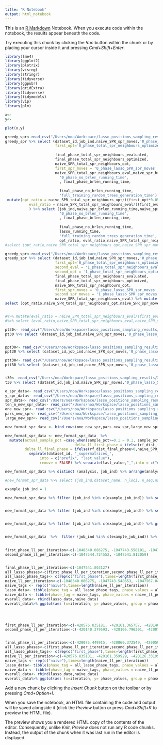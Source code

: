 ```yaml
---
title: "R Notebook"
output: html_notebook
---
```


This is an [R Markdown](http://rmarkdown.rstudio.com) Notebook. When you execute code within the notebook, the results appear beneath the code. 

Try executing this chunk by clicking the *Run* button within the chunk or by placing your cursor inside it and pressing *Cmd+Shift+Enter*. 

```r
library(lme4)
library(ggplot2)
library(plotrix)
library(visreg)
library(stringr)
library(tidyverse)
library(ggpubr)
library(gridExtra)
library(tidyverse)
library(tidymodels)
library(vip) 
library(plm)
```

```r

x<-
y<-

plot(x,y)
```

```r
greedy_spr<-read_csv("/Users/noa/Workspace/lasso_positions_sampling_results/new_greedy30.csv")
greedy_spr %>% select (dataset_id,job_ind,naive_SPR_spr_moves,'0_phase_lasso_SPR_spr_moves',lasso_SPR_final_phase_spr_moves,lasso_SPR_final_phase_ll,naive_SPR_ll, '0_phase_lasso_SPR_ll','0_phase_lasso_SPR_spr_moves',`lasso_test_R^2phase_0`,naive_SPR_ll, lasso_SPR_final_phase_ll, lasso_SPR_final_phase_spr_moves, '0_phase_TRUE_ll_per_iteration', final_phase_ll_per_iteration,naive_SPR_ll_per_iteration, first_eval='0_phase_total_spr_neighbours_evaluated',
                       first_opt='0_phase_total_spr_neighbours_optimized', 
              
                       final_phase_total_spr_neighbours_evaluated,
                       final_phase_total_spr_neighbours_optimized,
                       naive_SPR_total_spr_neighbours_opt,
                       first_spr_moves = '0_phase_lasso_SPR_spr_moves',
                       naive_SPR_total_spr_neighbours_eval,naive_spr_brlen_running_time,naive_spr_no_brlen_running_time, '0_phase_brlen_running_time',
                         '0_phase_no_brlen_running_time',
                         , final_phase_brlen_running_time, 
                         
                         final_phase_no_brlen_running_time,
                         'full_training_random_trees_generation_time') %>%
 mutate(opt_ratio = naive_SPR_total_spr_neighbours_opt/((first_opt*0.05+ final_phase_total_spr_neighbours_optimized)),
           eval_ratio = naive_SPR_total_spr_neighbours_eval/((first_eval+final_phase_total_spr_neighbours_evaluated+3000)*0.05)
           ) %>% select (job_ind,naive_spr_brlen_running_time,naive_spr_no_brlen_running_time, '0_phase_brlen_running_time',
                         '0_phase_no_brlen_running_time',
                         , final_phase_brlen_running_time, 
                         
                         final_phase_no_brlen_running_time,
                         lasso_running_time,
                         'full_training_random_trees_generation_time',
                         opt_ratio, eval_ratio,naive_SPR_total_spr_neighbours_eval,first_eval,final_phase_total_spr_neighbours_evaluated,naive_SPR_total_spr_neighbours_opt,first_opt,final_phase_total_spr_neighbours_optimized)
#select (opt_ratio,naive_SPR_total_spr_neighbours_opt,naive_SPR_spr_moves, first_opt,first_spr_moves,  ,final_phase_total_spr_neighbours_optimized,lasso_SPR_final_phase_spr_moves ) 
```


```r
greedy_spr<-read_csv("/Users/noa/Workspace/lasso_positions_sampling_results/new_greedy30.csv")
greedy_spr %>% select (dataset_id,job_ind,naive_SPR_spr_moves,'0_phase_lasso_SPR_spr_moves',lasso_SPR_final_phase_spr_moves,lasso_SPR_final_phase_ll,naive_SPR_ll, '0_phase_lasso_SPR_ll','0_phase_lasso_SPR_spr_moves','1_phase_lasso_SPR_ll','1_phase_lasso_SPR_spr_moves',`lasso_test_R^2phase_0`,`lasso_test_R^2phase_1`,naive_SPR_ll, lasso_SPR_final_phase_ll, lasso_SPR_final_phase_spr_moves, '0_phase_TRUE_ll_per_iteration','1_phase_TRUE_ll_per_iteration', final_phase_ll_per_iteration,naive_SPR_ll_per_iteration, first_eval='0_phase_total_spr_neighbours_evaluated',
                       first_opt='0_phase_total_spr_neighbours_optimized', 
                       second_eval = '1_phase_total_spr_neighbours_evaluated',
                       second_opt = '1_phase_total_spr_neighbours_optimized',
                       final_phase_total_spr_neighbours_evaluated,
                       final_phase_total_spr_neighbours_optimized,
                       naive_SPR_total_spr_neighbours_opt,
                       first_spr_moves = '0_phase_lasso_SPR_spr_moves',
                       second_spr_moves = '1_phase_lasso_SPR_spr_moves',
                       naive_SPR_total_spr_neighbours_eval) %>% mutate(opt_ratio = naive_SPR_total_spr_neighbours_opt/(first_opt*0.05+second_opt*0.1+ final_phase_total_spr_neighbours_optimized) ) %>%
select (opt_ratio,naive_SPR_total_spr_neighbours_opt,naive_SPR_spr_moves, first_opt,first_spr_moves, second_opt, second_spr_moves,final_phase_total_spr_neighbours_optimized,lasso_SPR_final_phase_spr_moves ) 


#%>% mutate(eval_ratio = naive_SPR_total_spr_neighbours_eval/(first_eval*0.05+second_eval*0.1+ 3000) ) %>%
#%>% select (eval_ratio,naive_SPR_total_spr_neighbours_eval,naive_SPR_spr_moves, first_eval,first_spr_moves, second_eval, second_spr_moves,final_phase_total_spr_neighbours_evaluated,lasso_SPR_final_phase_spr_moves ) 
```


```r
pt30<- read_csv("/Users/noa/Workspace/lasso_positions_sampling_results/30_p_t_spr.csv")
pt30 %>% select (dataset_id,job_ind,naive_SPR_spr_moves,'0_phase_lasso_SPR_spr_moves',lasso_SPR_final_phase_spr_moves,lasso_SPR_final_phase_ll,naive_SPR_ll, '0_phase_lasso_SPR_ll','0_phase_lasso_SPR_spr_moves','1_phase_lasso_SPR_ll','1_phase_lasso_SPR_spr_moves','2_phase_lasso_SPR_ll','2_phase_lasso_SPR_spr_moves', naive_SPR_ll, lasso_SPR_final_phase_ll, lasso_SPR_final_phase_spr_moves, '0_phase_TRUE_ll_per_iteration','1_phase_TRUE_ll_per_iteration','2_phase_TRUE_ll_per_iteration', final_phase_ll_per_iteration,naive_SPR_ll_per_iteration) %>% arrange(job_ind)


ppt30<- read_csv("/Users/noa/Workspace/lasso_positions_sampling_results/30pp_t_spr.csv")
ppt30 %>% select (dataset_id,job_ind,naive_SPR_spr_moves,'0_phase_lasso_SPR_spr_moves',lasso_SPR_final_phase_spr_moves,lasso_SPR_final_phase_ll,naive_SPR_ll, '0_phase_lasso_SPR_ll','0_phase_lasso_SPR_spr_moves','1_phase_lasso_SPR_ll','1_phase_lasso_SPR_spr_moves','2_phase_lasso_SPR_ll','2_phase_lasso_SPR_spr_moves', naive_SPR_ll, lasso_SPR_final_phase_ll, lasso_SPR_final_phase_spr_moves, '0_phase_TRUE_ll_per_iteration','1_phase_TRUE_ll_per_iteration','2_phase_TRUE_ll_per_iteration', final_phase_ll_per_iteration,naive_SPR_ll_per_iteration) %>% arrange(job_ind)

ptt30<- read_csv("/Users/noa/Workspace/lasso_positions_sampling_results/30_ptt_spr.csv")
ptt30 %>% select (dataset_id,job_ind,naive_SPR_spr_moves,'0_phase_lasso_SPR_spr_moves',lasso_SPR_final_phase_spr_moves,lasso_SPR_final_phase_ll,naive_SPR_ll, '0_phase_lasso_SPR_ll','0_phase_lasso_SPR_spr_moves','1_phase_lasso_SPR_ll','1_phase_lasso_SPR_spr_moves','2_phase_lasso_SPR_ll','2_phase_lasso_SPR_spr_moves', naive_SPR_ll, lasso_SPR_final_phase_ll, lasso_SPR_final_phase_spr_moves, '0_phase_TRUE_ll_per_iteration','1_phase_TRUE_ll_per_iteration','2_phase_TRUE_ll_per_iteration', final_phase_ll_per_iteration,naive_SPR_ll_per_iteration) %>% arrange(job_ind)


t30<- read_csv("/Users/noa/Workspace/lasso_positions_sampling_results/30_t_spr.csv")
t30 %>% select (dataset_id,job_ind,naive_SPR_spr_moves,'0_phase_lasso_SPR_spr_moves',lasso_SPR_final_phase_spr_moves,lasso_SPR_final_phase_ll,naive_SPR_ll, '0_phase_lasso_SPR_ll','0_phase_lasso_SPR_spr_moves','1_phase_lasso_SPR_ll','1_phase_lasso_SPR_spr_moves','2_phase_lasso_SPR_ll','2_phase_lasso_SPR_spr_moves', naive_SPR_ll, lasso_SPR_final_phase_ll, lasso_SPR_final_phase_spr_moves, '0_phase_TRUE_ll_per_iteration','1_phase_TRUE_ll_per_iteration','2_phase_TRUE_ll_per_iteration', final_phase_ll_per_iteration,naive_SPR_ll_per_iteration) %>% arrange(job_ind)
```



```r
o_spr_data<- read_csv("/Users/noa/Workspace/lasso_positions_sampling_results/o_new_spr.csv") %>% mutate(analysis = "o_spr_data")   %>% select (-max_n_loci,-max_n_seq) 
y_spr_data<- read_csv("/Users/noa/Workspace/lasso_positions_sampling_results/y_new_spr.csv") %>% mutate(analysis = "y_spr_data")  %>% select (-max_n_loci,-max_n_seq) 
spr_data<- read_csv("/Users/noa/Workspace/lasso_positions_sampling_results/new_spr.csv") %>% mutate(analysis = "spr_data") %>% select (-max_n_loci,-max_n_seq) 
ten_n_new_spr_data<- read_csv("/Users/noa/Workspace/lasso_positions_sampling_results/ten_n_new_spr.csv") %>% mutate(analysis = "ten_n_spr_data")  %>% select (-max_n_loci,-max_n_seq) 
one_new_spr<- read_csv("/Users/noa/Workspace/lasso_positions_sampling_results/one_new_spr.csv") %>% mutate(analysis = "one_new_spr") %>% select (-max_n_loci, -max_n_seq) 
pars_new_spr<- read_csv("/Users/noa/Workspace/lasso_positions_sampling_results/pars_new_spr.csv") %>% mutate(analysis = "pars_new_spr") %>% select (-max_n_loci,-max_n_seq) 
large_new_spr<- read_csv("/Users/noa/Workspace/lasso_positions_sampling_results/large_new_spr.csv") %>% mutate(analysis = "large_new_spr") %>% select (-max_n_loci,-max_n_seq) 

new_format_spr_data <- bind_rows(one_new_spr,pars_new_spr,large_new_spr,o_spr_data,y_spr_data,ten_n_new_spr_data)  

```

```r
new_format_spr_data <- new_format_spr_data  %>%
  mutate(actual_sample_pct =case_when(sample_pct>=0.1 ~ 0.1, sample_pct>=0.05 ~ 0.05, sample_pct>=0.01 ~ 0.01) ,
                                delta_ll_first_phase = ifelse(rf_dist_first_phase>0,naive_SPR_ll-lasso_SPR_first_phase_ll,0), delta_ll_second_phase = ifelse(rf_dist_second_phase>0,naive_SPR_ll-lasso_SPR_second_phase_ll,0),
         delta_ll_final_phase = ifelse(rf_dist_final_phase>0,naive_SPR_ll-lasso_SPR_final_phase_ll,0), spr_lasso_running_time = first_phase_running_time+ second_phase_running_time+ final_phase_running_time+lasso_running_time) %>%
           separate(dataset_id, "_supermatrices_",
                into = c("prefix", "last_value"), 
                remove = FALSE) %>% separate(last_value,"_",into = c("dataset_name", "suffix")) %>%  select(-c("prefix","suffix")) 

```

```r
new_format_spr_data %>% distinct (analysis, job_ind) %>% arrange(analysis)
```


```r
#new_format_spr_data %>% select (job_ind,dataset_name, n_loci, n_seq,naive_SPR_running_time,spr_lasso_running_time,first_phase_running_time, #second_phase_running_time,final_phase_running_time, lasso_running_time, naive_SPR_spr_moves, #lasso_SPR_first_phase_spr_moves,lasso_SPR_second_phase_spr_moves,lasso_SPR_final_phase_spr_moves, delta_ll_final_phase)

example_job_ind = 1

new_format_spr_data %>% filter (job_ind %in% c(example_job_ind)) %>% select (analysis,top_ind_to_test_first_phase,top_ind_to_test_second_phase,optimized_neighbours_per_iter,rearr_dist,job_ind,dataset_name, n_loci, n_seq,naive_SPR_spr_moves, lasso_SPR_first_phase_spr_moves,lasso_SPR_second_phase_spr_moves,lasso_SPR_final_phase_spr_moves,delta_ll_first_phase,delta_ll_second_phase, delta_ll_final_phase, `lasso_test_R^2`, TRUE_first_phase_ll_per_iteration,TRUE_second_phase_ll_per_iteration,TRUE_final_phase_ll_per_iteration, naive_SPR_ll_per_iteration) %>% arrange(job_ind,n_seq, n_loci) %>% filter (n_seq==60) %>% arrange(-lasso_SPR_final_phase_spr_moves)


new_format_spr_data %>% filter (job_ind %in% c(example_job_ind)) %>% select (analysis,top_ind_to_test_first_phase,top_ind_to_test_second_phase,optimized_neighbours_per_iter,rearr_dist,job_ind,dataset_name, n_loci, n_seq,naive_SPR_spr_moves, lasso_SPR_first_phase_spr_moves,lasso_SPR_second_phase_spr_moves,lasso_SPR_final_phase_spr_moves,delta_ll_first_phase,delta_ll_second_phase, delta_ll_final_phase, `lasso_test_R^2`) %>% arrange(job_ind,n_seq, n_loci) %>% filter (n_seq==30) %>% arrange(-lasso_SPR_final_phase_spr_moves)


new_format_spr_data %>% filter (job_ind %in% c(example_job_ind)) %>% group_by(analysis,n_seq, actual_n_loci, n_loci,top_ind_to_test_first_phase,top_ind_to_test_second_phase,optimized_neighbours_per_iter,rearr_dist) %>% filter (n_seq>15) %>% summarise (cnt_datasets = n(), mean_final = mean(lasso_SPR_final_phase_spr_moves), ratio_first_final = mean(lasso_SPR_final_phase_spr_moves/lasso_SPR_first_phase_spr_moves), ratio_first_final_median = median(lasso_SPR_final_phase_spr_moves/lasso_SPR_first_phase_spr_moves)) %>% arrange(n_seq, actual_n_loci, ratio_first_final_median,ratio_first_final) 


new_format_spr_data  %>%  filter (job_ind %in% c(example_job_ind)) %>% group_by(analysis,n_seq, actual_n_loci, n_loci,top_ind_to_test_first_phase,top_ind_to_test_second_phase,optimized_neighbours_per_iter,rearr_dist) %>% filter (n_seq>15) %>% summarise (cnt_datasets = n(), mean_final = mean(lasso_SPR_final_phase_spr_moves), ratio_first_final = mean(lasso_SPR_final_phase_spr_moves/lasso_SPR_first_phase_spr_moves), ratio_first_final_median = median(lasso_SPR_final_phase_spr_moves/lasso_SPR_first_phase_spr_moves)) %>% arrange(n_seq, actual_n_loci, ratio_first_final_median,ratio_first_final) 
 
```




```r



first_phase_ll_per_iteration<-c(-1048340.086275, -1047743.558101, -1047567.022941, -1047532.097366, -1047544.724552)
second_phase_ll_per_iteration<-c(-1047544.724552, -1047541.812059)


final_phase_ll_per_iteration<-c(-1047541.803127)
all_lasso_phases<-c(first_phase_ll_per_iteration,second_phase_ll_per_iteration,final_phase_ll_per_iteration)
all_lasso_phase_tags<- c(rep(c("first_phase"),times=length(first_phase_ll_per_iteration)),rep(c("second_phase"),times=length(second_phase_ll_per_iteration)),rep(c("final_phase"),times=length(final_phase_ll_per_iteration)))#+rep("final_phase",length(final_phase_ll_per_iteration))
naive_ll_per_iteration<-c(-1048340.086275, -1047743.548653, -1047567.042693, -1047532.087537)
naive_tags <- rep(c("naive"),times=length(naive_ll_per_iteration))
lasso_data<- tibble(phase_tag = all_lasso_phase_tags, phase_values = all_lasso_phases) %>% mutate(iteration = row_number()) 
naive_data <- tibble(phase_tag = naive_tags, phase_values = naive_ll_per_iteration) %>% mutate(iteration = row_number()) 
overall_data<- rbind(lasso_data,naive_data)
overall_data%>% ggplot(aes (x=iteration, y= phase_values, group = phase_tag, color= phase_tag )) + geom_point(size=3,position=position_dodge(0.5)) + geom_line()   + xlab("iteration_number")




first_phase_ll_per_iteration<-c(-420576.835181, -420161.365757, -420140.379693)
second_phase_ll_per_iteration<-c(-420140.379693, -420105.796301, -420075.449915)


final_phase_ll_per_iteration<-c(-420075.449915, -420060.372549, -420059.101393, -420058.446042)
all_lasso_phases<-c(first_phase_ll_per_iteration,second_phase_ll_per_iteration,final_phase_ll_per_iteration)
all_lasso_phase_tags<- c(rep(c("first_phase"),times=length(first_phase_ll_per_iteration)),rep(c("second_phase"),times=length(second_phase_ll_per_iteration)),rep(c("final_phase"),times=length(final_phase_ll_per_iteration)))#+rep("final_phase",length(final_phase_ll_per_iteration))
naive_ll_per_iteration<-c(-420576.835181, -420161.359929, -420126.331997, -420096.102182, -420075.443721, -420060.372232, -420059.101388, -420058.446041)
naive_tags <- rep(c("naive"),times=length(naive_ll_per_iteration))
lasso_data<- tibble(phase_tag = all_lasso_phase_tags, phase_values = all_lasso_phases) %>% mutate(iteration = row_number()) 
naive_data <- tibble(phase_tag = naive_tags, phase_values = naive_ll_per_iteration) %>% mutate(iteration = row_number()) 
overall_data<- rbind(lasso_data,naive_data)
overall_data%>% ggplot(aes (x=iteration, y= phase_values, group = phase_tag, color= phase_tag )) + geom_point(size=3,position=position_dodge(0.5)) + geom_line()   + xlab("iteration_number")


```




Add a new chunk by clicking the *Insert Chunk* button on the toolbar or by pressing *Cmd+Option+I*.

When you save the notebook, an HTML file containing the code and output will be saved alongside it (click the *Preview* button or press *Cmd+Shift+K* to preview the HTML file). 

The preview shows you a rendered HTML copy of the contents of the editor. Consequently, unlike *Knit*, *Preview* does not run any R code chunks. Instead, the output of the chunk when it was last run in the editor is displayed.

